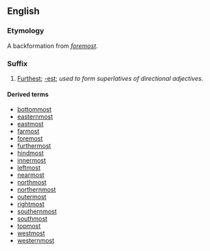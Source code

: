 ==English==

===Etymology===
A backformation from ''[[foremost]]''.

===Suffix===
{{infl|en|suffix}}

# [[furthest|Furthest]]; [[-est]]; ''used to form superlatives of directional adjectives''.

====Derived terms====
* [[bottommost]]
* [[easternmost]]
* [[eastmost]]
* [[farmost]]
* [[foremost]]
* [[furthermost]]
* [[hindmost]]
* [[innermost]]
* [[leftmost]]
* [[nearmost]]
* [[northmost]]
* [[northernmost]]
* [[outermost]]
* [[rightmost]]
* [[southernmost]]
* [[southmost]]
* [[topmost]]
* [[westmost]]
* [[westernmost]]